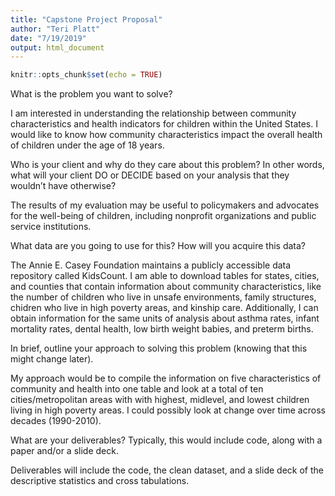 ```yaml
---
title: "Capstone Project Proposal"
author: "Teri Platt"
date: "7/19/2019"
output: html_document
---
```


```r
knitr::opts_chunk$set(echo = TRUE)
```

What is the problem you want to solve?

I am interested in understanding the relationship between community characteristics and health indicators for children within the United States. I would like to know how community characteristics impact the overall health of children under the age of 18 years. 

Who is your client and why do they care about this problem? In other words, what will your client DO or DECIDE based on your analysis that they wouldn’t have otherwise?

The results of my evaluation may be useful to policymakers and advocates for the well-being of children, including nonprofit organizations and public service institutions.

What data are you going to use for this? How will you acquire this data?

The Annie E. Casey Foundation maintains a publicly accessible data repository called KidsCount. I am able to download tables for states, cities, and counties that contain information about community characteristics, like the number of children who live in unsafe environments, family structures, chidren who live in high poverty areas, and kinship care. Additionally, I can obtain information for the same units of analysis about asthma rates, infant mortality rates, dental health, low birth weight babies, and preterm births.

In brief, outline your approach to solving this problem (knowing that this might change later).

My approach would be to compile the information on five characteristics of community and health into one table and look at a total of ten cities/metropolitan areas with with highest, midlevel, and lowest children living in high poverty areas. I could possibly look at change over time across decades (1990-2010).

What are your deliverables? Typically, this would include code, along with a paper and/or a slide deck. 

Deliverables will include the code, the clean dataset, and a slide deck of the descriptive statistics and cross tabulations.
